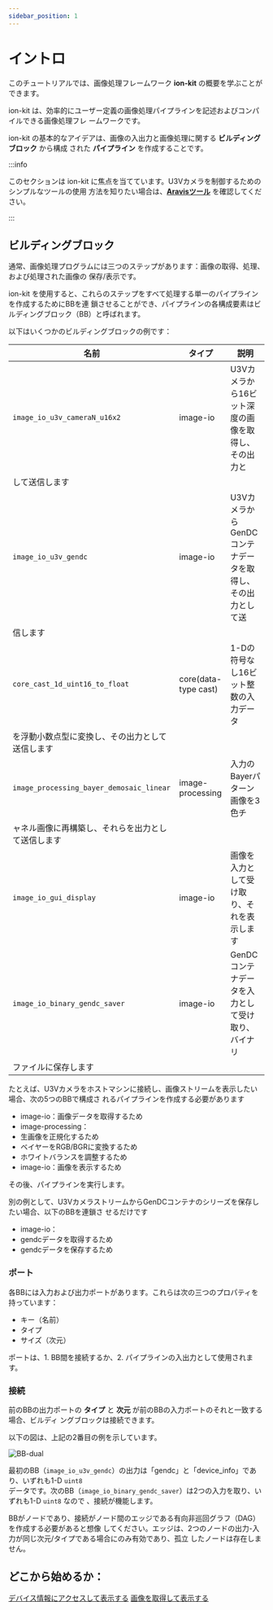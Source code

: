 ```yaml
---
sidebar_position: 1
---
```


# イントロ

このチュートリアルでは、画像処理フレームワーク **ion-kit** の概要を学ぶことができます。        

ion-kit は、効率的にユーザー定義の画像処理パイプラインを記述およびコンパイルできる画像処理フレ 
ームワークです。

ion-kit の基本的なアイデアは、画像の入出力と画像処理に関する **ビルディングブロック** から構成 
された **パイプライン** を作成することです。

:::info

このセクションは ion-kit に焦点を当てています。U3Vカメラを制御するためのシンプルなツールの使用 
方法を知りたい場合は、**[Aravisツール](docs/external/aravis/arv-tools.md)** を確認してください。

:::

## ビルディングブロック

通常、画像処理プログラムには三つのステップがあります：画像の取得、処理、および処理された画像の 
保存/表示です。

ion-kit を使用すると、これらのステップをすべて処理する単一のパイプラインを作成するためにBBを連 
鎖させることができ、パイプラインの各構成要素はビルディングブロック（BB）と呼ばれます。

以下はいくつかのビルディングブロックの例です：

| 名前 | タイプ | 説明 |
| --------   | ------- | ------- |
| `image_io_u3v_cameraN_u16x2` | image-io | U3Vカメラから16ビット深度の画像を取得し、その出力と
して送信します |
| `image_io_u3v_gendc` | image-io | U3VカメラからGenDCコンテナデータを取得し、その出力として送 
信します |
| `core_cast_1d_uint16_to_float` | core(data-type cast) | 1-Dの符号なし16ビット整数の入力データ
を浮動小数点型に変換し、その出力として送信します |
| `image_processing_bayer_demosaic_linear` | image-processing | 入力のBayerパターン画像を3色チ 
ャネル画像に再構築し、それらを出力として送信します |
| `image_io_gui_display` | image-io | 画像を入力として受け取り、それを表示します |
| `image_io_binary_gendc_saver` | image-io | GenDCコンテナデータを入力として受け取り、バイナリ 
ファイルに保存します |

たとえば、U3Vカメラをホストマシンに接続し、画像ストリームを表示したい場合、次の5つのBBで構成さ 
れるパイプラインを作成する必要があります
* image-io：画像データを取得するため
* image-processing：
* 生画像を正規化するため
* ベイヤーをRGB/BGRに変換するため
* ホワイトバランスを調整するため
* image-io：画像を表示するため

その後、パイプラインを実行します。

別の例として、U3VカメラストリームからGenDCコンテナのシリーズを保存したい場合、以下のBBを連鎖さ 
せるだけです
* image-io：
* gendcデータを取得するため
* gendcデータを保存するため

### ポート

各BBには入力および出力ポートがあります。これらは次の三つのプロパティを持っています：
- キー（名前）
- タイプ
- サイズ（次元）

ポートは、1. BB間を接続するか、2. パイプラインの入出力として使用されます。

### 接続

前のBBの出力ポートの **タイプ** と **次元** が前のBBの入力ポートのそれと一致する場合、ビルディ 
ングブロックは接続できます。

以下の図は、上記の2番目の例を示しています。

![BB-dual](./img/BB-double.png)

最初のBB（`image_io_u3v_gendc`）の出力は「gendc」と「device_info」であり、いずれも1-D `uint8`  
データです。次のBB（`image_io_binary_gendc_saver`）は2つの入力を取り、いずれも1-D `uint8` なので
、接続が機能します。

BBがノードであり、接続がノード間のエッジである有向非巡回グラフ（DAG）を作成する必要があると想像
してください。エッジは、2つのノードの出力-入力が同じ次元/タイプである場合にのみ有効であり、孤立 
したノードは存在しません。

## どこから始めるか：

<!--次のjsxコードはいくつかのチュートリアルリンクカードをリスト化しています。
カードを編集するには、/src/tutorial-list.jsを変更してください-->

<div class="jsx-section highlight">
<div class="board">
<a class="card" href="obtain-device-info">デバイス情報にアクセスして表示する</a>
<a class="card" href="display-image">画像を取得して表示する</a>
</div></div>
